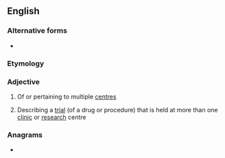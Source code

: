 ==English==

===Alternative forms===
* {{l|en|multicenter}}

===Etymology===
{{prefix|en|multi|centre}}

===Adjective===
{{en-adj|-}}

# Of or pertaining to multiple [[centre]]s
# {{lb|en|medicine}} Describing a [[trial]] (of a drug or procedure) that is held at more than one [[clinic]] or [[research]] centre

===Anagrams===
* {{anagrams|en|a=ceeilmnrttu|multicenter}}